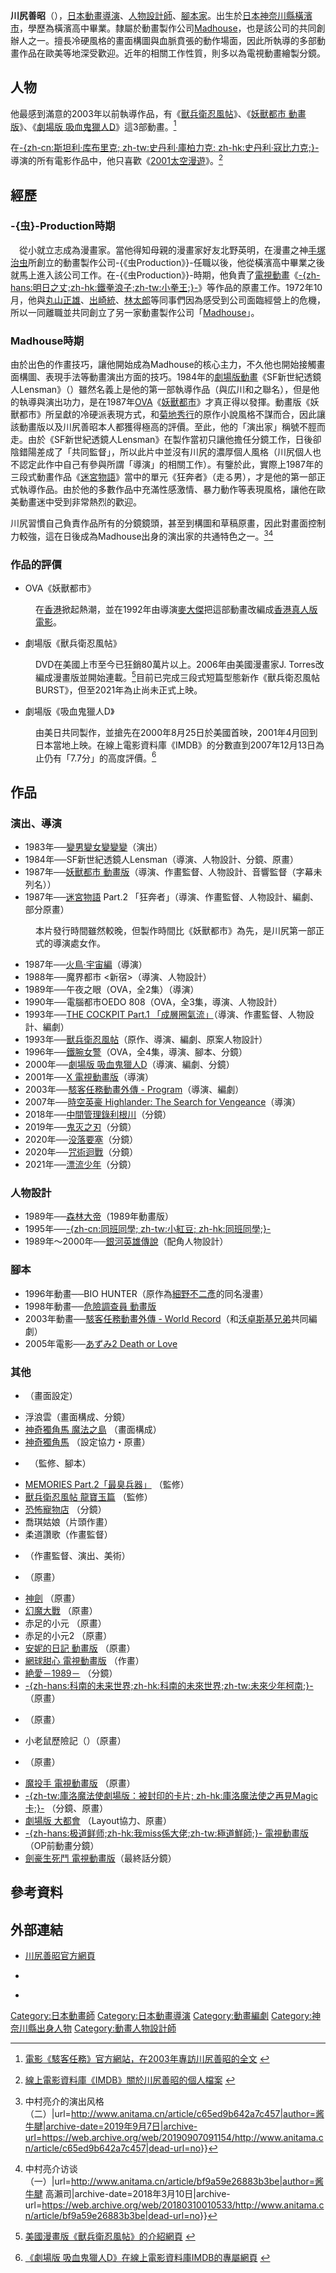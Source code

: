 {{noteTA|G1=Anime}}
{{Infobox Artist
| subject_name = 川尻善昭
| birthname = 川尻 善昭
| english_name = Yoshiaki Kawajiri
| other_name = 
| name = 
| sex = 男
| image_name = 
| image_caption = 
| date_of_birth = {{birth date and age|1950|11|18}}
| place_of_birth = {{flag|JPN|1947}}[[神奈川縣|神奈川縣]][[橫濱市|橫濱市]]
| date_of_death = 
| place_of_death = 
| nationality = {{JPN}}
| Language = 日文
| Astrology = [[天蠍座|天蠍座]]
| field = 動畫，編劇
| Occupation = 導演，人物設計師
| Education = 橫濱高校
| chdon = 
| famous works = [[妖獸都市_(1987年動畫電影)|妖獸都市 動畫版]]<br>[[吸血鬼獵人D|劇場版 吸血鬼獵人D]]<br>[[獸兵衛忍風帖|獸兵衛忍風帖]]
| ch = 
| ii = 
| has_movie = yes
| movie = 
*[[獸兵衛忍風帖|獸兵衛忍風帖]]
*[[妖獸都市_(1987年動畫電影)|妖獸都市 動畫版]]
*[[吸血鬼獵人D|劇場版 吸血鬼獵人D]]
*[[駭客任務動畫外傳|駭客任務動畫外傳]]
*[[X_(漫畫)|X 電視動畫版]]
| has_book = 
| book = 
|}}
{{Japanese
| japanese = 川尻 善昭
| kana = かわじり よしあき
| romaji = Kawajiri Yoshiaki
| 舊寫 = 
|}}
'''川尻善昭'''（{{bd|1950年|11月18日}}），[[日本|日本]][[日本動畫|動畫]][[導演|導演]]、[[人物設計師|人物設計師]]、[[腳本家|腳本家]]。出生於[[日本|日本]][[神奈川縣|神奈川縣]][[橫濱市|橫濱市]]，學歷為橫濱高中畢業。隸屬於動畫製作公司[[Madhouse|Madhouse]]，也是該公司的共同創辦人之一。擅長冷硬風格的畫面構圖與血脈賁張的動作場面，因此所執導的多部動畫作品在歐美等地深受歡迎。近年的相關工作性質，則多以為電視動畫繪製分鏡。

==人物==
他最感到滿意的2003年以前執導作品，有《[[獸兵衛忍風帖|獸兵衛忍風帖]]》、《[[妖獸都市_(1987年動畫電影)|妖獸都市 動畫版]]》、《[[吸血鬼獵人D|劇場版 吸血鬼獵人D]]》這3部動畫。<ref>{{en}}[http://www.intothematrix.com/rl_cmp/rl_interview_kawajiri.html 電影《駭客任務》官方網站，在2003年專訪川尻善昭的全文] {{Wayback|url=http://www.intothematrix.com/rl_cmp/rl_interview_kawajiri.html |date=20170225214647 }}</ref>

在[[斯坦利·库布里克|-{zh-cn:斯坦利·库布里克; zh-tw:史丹利·庫柏力克; zh-hk:史丹利·寇比力克;}-]]導演的所有電影作品中，他只喜歡《[[2001太空漫遊_(電影)|2001太空漫遊]]》。<ref>{{en}}[http://www.imdb.com/name/nm0442791/ 線上電影資料庫《IMDB》關於川尻善昭的個人檔案] {{Wayback|url=http://www.imdb.com/name/nm0442791/ |date=20170216094615 }}</ref>

== 經歷==
=== -{虫}-Production時期 ===
　從小就立志成為漫畫家。當他得知母親的漫畫家好友北野英明，在漫畫之神[[手塚治虫|手塚治虫]]所創立的動畫製作公司-{《虫Production》}-任職以後，他從橫濱高中畢業之後就馬上進入該公司工作。在-{《虫Production》}-時期，他負責了[[電視動畫|電視動畫]]《[[明日之丈|-{zh-hans:明日之丈;zh-hk:鐵拳浪子;zh-tw:小拳王;}-]]》等作品的原畫工作。1972年10月，他與[[丸山正雄|丸山正雄]]、[[出崎統|出崎統]]、[[林太郎|林太郎]]等同事們因為感受到公司面臨經營上的危機，所以一同離職並共同創立了另一家動畫製作公司「[[Madhouse|Madhouse]]」。

=== Madhouse時期 ===
由於出色的作畫技巧，讓他開始成為Madhouse的核心主力，不久他也開始接觸畫面構圖、表現手法等動畫演出方面的技巧。1984年的[[劇場版|劇場版動畫]]《SF新世紀透鏡人Lensman》（{{lang|ja|SF新世紀レンズマン}}）雖然名義上是他的第一部執導作品（與広川和之聯名），但是他的執導與演出功力，是在1987年[[OVA|OVA]]《[[妖獸都市|妖獸都市]]》才真正得以發揮。動畫版《妖獸都市》所呈獻的冷硬派表現方式，和[[菊地秀行|菊地秀行]]的原作小說風格不謀而合，因此讓該動畫版以及川尻善昭本人都獲得極高的評價。至此，他的「演出家」稱號不脛而走。由於《SF新世紀透鏡人Lensman》在製作當初只讓他擔任分鏡工作，日後卻陰錯陽差成了「共同監督」，所以此片中並沒有川尻的濃厚個人風格（川尻個人也不認定此作中自己有參與所謂「導演」的相關工作）。有鑒於此，實際上1987年的三段式動畫作品《[[迷宮物語|迷宮物語]]》當中的單元《狂奔者》（走る男），才是他的第一部正式執導作品。由於他的多數作品中充滿性感激情、暴力動作等表現風格，讓他在歐美動畫迷中受到非常熱烈的歡迎。

川尻習慣自己負責作品所有的分鏡鏡頭，甚至到構圖和草稿原畫，因此對畫面控制力較強，這在日後成為Madhouse出身的演出家的共通特色之一。<ref>{{cite web|publisher=Anitama|language=zh-cn|date=2016年2月17日|accessdate=2018年3月9日|title=站桩嘴炮的解决方案{{!}}中村亮介的演出风格（二）|url=http://www.anitama.cn/article/c65ed9b642a7c457|author=酱牛腱|archive-date=2019年9月7日|archive-url=https://web.archive.org/web/20190907091154/http://www.anitama.cn/article/c65ed9b642a7c457|dead-url=no}}</ref><ref>{{cite web|publisher=Anitama|language=zh-cn|date=2018年3月7日|accessdate=2018年3月9日|title=从儿童文学到MADHOUSE{{!}}中村亮介访谈（一）|url=http://www.anitama.cn/article/bf9a59e26883b3be|author=酱牛腱 高瀨司|archive-date=2018年3月10日|archive-url=https://web.archive.org/web/20180310010533/http://www.anitama.cn/article/bf9a59e26883b3be|dead-url=no}}</ref>

=== 作品的評價 ===
* OVA《妖獸都市》
: 在[[香港|香港]]掀起熱潮，並在1992年由導演[[麥大傑|麥大傑]]把這部動畫改編成[[妖獸都市|香港真人版電影]]。
* 劇場版《獸兵衛忍風帖》
: DVD在美國上市至今已狂銷80萬片以上。2006年由美國漫畫家J. Torres改編成漫畫版並開始連載。<ref>{{en}}[https://www.dccomics.com/comics/ninja-scroll-2006/ninja-scroll-1 美國漫畫版《獸兵衛忍風帖》的介紹網頁] {{Wayback|url=https://www.dccomics.com/comics/ninja-scroll-2006/ninja-scroll-1 |date=20201029053322 }}</ref>目前已完成三段式短篇型態新作《獸兵衛忍風帖BURST》，但至2021年為止尚未正式上映。
* 劇場版《吸血鬼獵人D》
: 由美日共同製作，並搶先在2000年8月25日於美國首映，2001年4月回到日本當地上映。在線上電影資料庫《IMDB》的分數直到2007年12月13日為止仍有「7.7分」的高度評價。<ref>{{en}}[http://www.imdb.com/title/tt0216651/ 《劇場版 吸血鬼獵人D》在線上電影資料庫IMDB的專屬網頁] {{Wayback|url=http://www.imdb.com/title/tt0216651/ |date=20210117102448 }}</ref>

== 作品 ==
=== 演出、導演 ===
*1983年──[[變男變女變變變|變男變女變變變]]（演出）
*1984年──SF新世紀透鏡人Lensman（導演、人物設計、分鏡、原畫）
*1987年──[[妖獸都市_(1987年動畫電影)|妖獸都市 動畫版]]（導演、作畫監督、人物設計、音響監督（字幕未列名））
*1987年──[[迷宮物語|迷宮物語]] Part.2 「狂奔者」（導演、作畫監督、人物設計、編劇、部分原畫）
:本片發行時間雖然較晚，但製作時間比《妖獸都市》為先，是川尻第一部正式的導演處女作。
*1987年──[[火鳥(漫畫)|火鳥‧宇宙編]]（導演）
*1988年──魔界都市 <新宿>（導演、人物設計）
*1989年──午夜之眼（OVA，全2集）（導演）
*1990年──電腦都市OEDO 808（OVA，全3集，導演、人物設計）
*1993年──[[松本零士|THE COCKPIT Part.1 「成層圈氣流」]]（導演、作畫監督、人物設計、編劇）
*1993年──[[獸兵衛忍風帖|獸兵衛忍風帖]]（原作、導演、編劇、原案人物設計）
*1996年──[[鐵腕女警|鐵腕女警]]（OVA，全4集，導演、腳本、分鏡）
*2000年──[[吸血鬼獵人D|劇場版 吸血鬼獵人D]]（導演、編劇、分鏡）
*2001年──[[X_(漫畫)|X 電視動畫版]]（導演）
*2003年──[[駭客任務動畫外傳|駭客任務動畫外傳 - Program]]（導演、編劇）
*2007年──[[時空英豪|時空英豪 Highlander: The Search for Vengeance]]（導演）
*2018年──[[中間管理錄利根川|中間管理錄利根川]]（分鏡）
*2019年──[[鬼灭之刃|鬼灭之刃]]（分鏡）
*2020年──[[没落要塞|没落要塞]]（分鏡）
*2020年──[[咒術迴戰|咒術迴戰]]（分鏡）
*2021年──[[漂流少年|漂流少年]]（分鏡）

=== 人物設計 ===
*1989年──[[森林大帝(1989年動畫版)|森林大帝]]（1989年動畫版）
*1995年──[[同班同學|-{zh-cn:同班同學; zh-tw:小紅豆; zh-hk:同班同學;}-]]
*1989年～2000年──[[銀河英雄傳說|銀河英雄傳說]]（配角人物設計）

=== 腳本 ===
*1996年動畫──BIO HUNTER（原作為[[細野不二彥|細野不二彥]]的同名漫畫）
*1998年動畫──[[危險調查員|危險調查員 動畫版]]
*2003年動畫──[[駭客任務動畫外傳|駭客任務動畫外傳 - World Record]]（和[[沃卓斯基兄弟|沃卓斯基兄弟]]共同編劇）
*2005年電影──[[少女杀手阿墨|あずみ2 Death or Love]]

=== 其他 ===
*{{lang|ja|夏への扉}} （畫面設定）
*浮浪雲（畫面構成、分鏡）
*[[手塚治虫|神奇獨角馬 魔法之島]] （畫面構成）
*[[手塚治虫|神奇獨角馬]] （設定協力・原畫）
*{{lang|ja|風の名はアムネジア}}　（監修、腳本）
*[[MEMORIES|MEMORIES Part.2「最臭兵器」]] （監修）
*[[獸兵衛忍風帖_龍寶玉篇|獸兵衛忍風帖 龍寶玉篇]] （監修）
*[[恐怖寵物店|恐怖寵物店]] （分鏡）
*喬琪姑娘（片頭作畫）
*柔道讚歌（作畫監督）
*{{lang|ja|まんが世界昔ばなし}} （作畫監督、演出、美術）
*{{lang|ja|森の伝説}} （原畫）
*[[神劍_(1985年動畫電影)|神劍]] （原畫）
*[[幻魔大戰|幻魔大戰]] （原畫）
*赤足的小元 （原畫）
*赤足的小元2 （原畫）
*[[安妮的日記|安妮的日記 動畫版]] （原畫）
*[[網球甜心|網球甜心 電視動畫版]] （作畫）
*[[絶愛－1989－|絶愛－1989－]] （分鏡） 
*[[高立的未来世界|-{zh-hans:科南的未来世界;zh-hk:科南的未來世界;zh-tw:未來少年柯南;}-]] （原畫）
*{{lang|ja|ど根性ガエル}} （原畫）
*小老鼠歷險記（{{lang|ja|ガンバの冒険}}）（原畫）
*{{lang|ja|アニメーション紀行 マルコポーロの冒険}} （原畫）
*[[梶原一騎|魔投手 電視動畫版]] （原畫）
*[[庫洛魔法使|-{zh-tw:庫洛魔法使劇場版：被封印的卡片; zh-hk:庫洛魔法使之再見Magic卡;}-]] （分鏡、原畫）
*[[手塚治虫|劇場版 大都會]] （Layout協力、原畫）
*[[極道鮮師|-{zh-hans:极道鲜师;zh-hk:我miss係大佬;zh-tw:極道鮮師;}- 電視動畫版]] （OP前動畫分鏡）
*[[劍豪生死鬥|劍豪生死鬥 電視動畫版]]（最終話分鏡）

== 參考資料 ==
{{reflist}}

== 外部連結 ==
* [https://web.archive.org/web/20150109105215/http://yoshiakikawajiri.com/ 川尻善昭官方網頁] {{ja icon}}
* {{Twitter|yoshi_kawajiri|川尻善昭}} {{ja icon}}
* {{imdb name|id=0442791|name=Yoshiaki Kawajiri}}

{{Normdaten}}
{{DEFAULTSORT:Kawajiri Yoshiaki}}
[[Category:日本動畫師|Category:日本動畫師]]
[[Category:日本動畫導演|Category:日本動畫導演]]
[[Category:動畫編劇|Category:動畫編劇]]
[[Category:神奈川縣出身人物|Category:神奈川縣出身人物]]
[[Category:動畫人物設計師|Category:動畫人物設計師]]